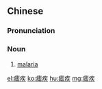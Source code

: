 {{also|疟疾}}
==Chinese==
{{zh-forms|s=疟疾}}

===Pronunciation===
{{zh-pron
|m=nüèjí,tl=y
|c=joek6 zat6
|mn=qz,tw,xm:lio̍k-chi̍t/zz:gia̍k-chi̍t/xm:lio̍k-che̍k/zz:gia̍k-che̍k/tw:gio̍k-che̍k
|cat=n
}}

===Noun===
{{zh-noun}}

# [[malaria]]

{{zh-cat|Diseases}}

[[el:瘧疾]]
[[ko:瘧疾]]
[[hu:瘧疾]]
[[mg:瘧疾]]